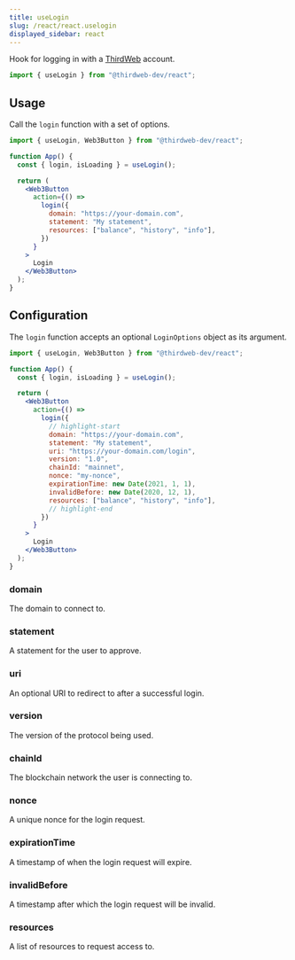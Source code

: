 ```yaml
---
title: useLogin
slug: /react/react.uselogin
displayed_sidebar: react
---
```


Hook for logging in with a [ThirdWeb](/thirdweb) account.

```jsx
import { useLogin } from "@thirdweb-dev/react";
```

## Usage

Call the `login` function with a set of options.

```jsx
import { useLogin, Web3Button } from "@thirdweb-dev/react";

function App() {
  const { login, isLoading } = useLogin();

  return (
    <Web3Button
      action={() =>
        login({
          domain: "https://your-domain.com",
          statement: "My statement",
          resources: ["balance", "history", "info"],
        })
      }
    >
      Login
    </Web3Button>
  );
}
```

## Configuration

The `login` function accepts an optional `LoginOptions` object as its argument.

```jsx
import { useLogin, Web3Button } from "@thirdweb-dev/react";

function App() {
  const { login, isLoading } = useLogin();

  return (
    <Web3Button
      action={() =>
        login({
          // highlight-start
          domain: "https://your-domain.com",
          statement: "My statement",
          uri: "https://your-domain.com/login",
          version: "1.0",
          chainId: "mainnet",
          nonce: "my-nonce",
          expirationTime: new Date(2021, 1, 1),
          invalidBefore: new Date(2020, 12, 1),
          resources: ["balance", "history", "info"],
          // highlight-end
        })
      }
    >
      Login
    </Web3Button>
  );
}
```

### domain

The domain to connect to.

### statement

A statement for the user to approve.

### uri

An optional URI to redirect to after a successful login.

### version

The version of the protocol being used.

### chainId

The blockchain network the user is connecting to.

### nonce

A unique nonce for the login request.

### expirationTime

A timestamp of when the login request will expire.

### invalidBefore

A timestamp after which the login request will be invalid.

### resources

A list of resources to request access to.
